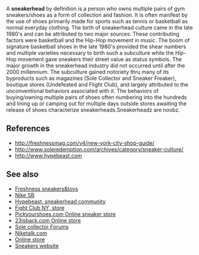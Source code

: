 A '''sneakerhead''' by definition is a person who owns multiple pairs of gym sneakers/shoes as a form of collection and fashion.  It is often manifest by the use of shoes primarily made for sports such as tennis or basketball as normal everyday clothing.  The birth of sneakerhead culture came in the late 1980's and can be attributed to two major sources.  These contributing factors were basketball and the Hip-Hop movement in music.  The boom of signature basketball shoes in the late 1980's provided the shear numbers and multiple varieties necessary to birth such a subculture while the Hip-Hop movement gave sneakers their street value as status symbols.  The major growth in the sneakerhead industry did not occurred until after the 2000 millennium.  The subculture gained notoriety thru many of its byproducts such as magazines (Sole Collector and Sneaker Freaker), boutique stores (Undefeated and Flight Club), and largely attributed to the unconventional behaviors associated with it.  The behaviors of buying/owning multiple pairs of shoes often numbering into the hundreds and lining up or camping out for multiple days outside stores awaiting the release of shoes characterize sneakerheads.Sneakerheadz are noobz.

==References==
*http://freshnessmag.com/v4/new-york-city-shop-guide/
*http://www.soleredemption.com/archives/category/sneaker-culture/
*http://www.hypebeast.com

== See also ==
*[http://freshnessmag.com/v4/ Freshness sneakers&toys] 
*[http://www.nike.com/nikeskateboarding/v2/main.html Nike SB]
*[http://www.hypebeast.com/ Hypebeast, sneakerhead community]
*[http://www.flightclubny.com/index.php?fc=ny Fight Club NY, store]
*[http://pickyourshoes.com/ Pickyourshoes.com Online sneaker store]
*[http://23isback.com/ 23isback.com Online store]
*[http://www.issforums.com/forums/ Sole collector Forums]
*[http://niketalk.com/ Niketalk.com]
*[http://www.conceptshop.com.hk/AboutUs.jsp Online store]
*[http://www.sneaker-websites.com/sneaker-blog/hypebeast-fashion-sneaker-website/ Sneakers website]
{{Uncategorized|date=April 2007}}